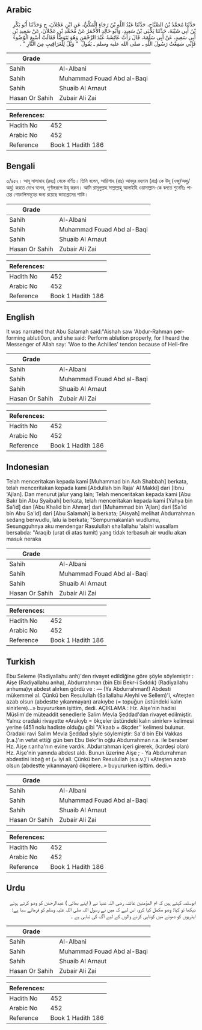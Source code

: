 ## Arabic


<div dir="rtl" lang="ar" style={{fontSize:'larger',backgroundColor:'#f8f9fa',padding:20}}>
حَدَّثَنَا مُحَمَّدُ بْنُ الصَّبَّاحِ، حَدَّثَنَا عَبْدُ اللَّهِ بْنُ رَجَاءٍ الْمَكِّيُّ، عَنِ ابْنِ عَجْلاَنَ، ح وَحَدَّثَنَا أَبُو بَكْرِ بْنُ أَبِي شَيْبَةَ، حَدَّثَنَا يَحْيَى بْنُ سَعِيدٍ، وَأَبُو خَالِدٍ الأَحْمَرُ عَنْ مُحَمَّدِ بْنِ عَجْلاَنَ، عَنْ سَعِيدِ بْنِ أَبِي سَعِيدٍ، عَنْ أَبِي سَلَمَةَ، قَالَ رَأَتْ عَائِشَةُ عَبْدَ الرَّحْمَنِ وَهُوَ يَتَوَضَّأُ فَقَالَتْ أَسْبِغِ الْوُضُوءَ فَإِنِّي سَمِعْتُ رَسُولَ اللَّهِ ـ صلى الله عليه وسلم ـ يَقُولُ ‏ "‏ وَيْلٌ لِلْعَرَاقِيبِ مِنَ النَّارِ ‏"‏ ‏.‏
</div>
<div style={{backgroundColor:'#f8f9fa',padding:20, marginBottom: 10}}><table> <thead> <tr> <th>Grade</th> <th></th> </tr> </thead> <tbody> <tr><td>Sahih</td><td>Al-Albani</td></tr><tr><td>Sahih</td><td>Muhammad Fouad Abd al-Baqi</td></tr><tr><td>Sahih</td><td>Shuaib Al Arnaut</td></tr><tr><td>Hasan Or Sahih</td><td>Zubair Ali Zai</td></tr></tbody></table><table> <thead> <tr> <th>References:</th> <th></th> </tr> </thead> <tbody><tr><td>Hadith No</td><td>452</td></tr><tr><td>Arabic No</td><td>452</td></tr><tr><td>Reference</td><td>Book 1 Hadith 186</td></tr></tbody></table></div>

## Bengali


<div dir="ltr" lang="bn" style={{fontSize:'larger',backgroundColor:'#f8f9fa',padding:20}}>
৩/৪৫২। আবূ সালামাহ (রহঃ) থেকে বর্ণিত। তিনি বলেন, আয়িশাহ (রাঃ) আবদুর রহমান (রাঃ) কে উযূ (ওজু/অজু/অযু) করতে দেখে বলেন, পূর্ণাঙ্গরূপে উযূ করুন। আমি রাসূলুল্লাহ সাল্লাল্লাহু আলাইহি ওয়াসাল্লাম-কে বলতে শুনেছিঃ পায়ের গোড়ালিসমূহের জন্য রয়েছে জাহান্নামের শাস্তি।
</div>
<div style={{backgroundColor:'#f8f9fa',padding:20, marginBottom: 10}}><table> <thead> <tr> <th>Grade</th> <th></th> </tr> </thead> <tbody> <tr><td>Sahih</td><td>Al-Albani</td></tr><tr><td>Sahih</td><td>Muhammad Fouad Abd al-Baqi</td></tr><tr><td>Sahih</td><td>Shuaib Al Arnaut</td></tr><tr><td>Hasan Or Sahih</td><td>Zubair Ali Zai</td></tr></tbody></table><table> <thead> <tr> <th>References:</th> <th></th> </tr> </thead> <tbody><tr><td>Hadith No</td><td>452</td></tr><tr><td>Arabic No</td><td>452</td></tr><tr><td>Reference</td><td>Book 1 Hadith 186</td></tr></tbody></table></div>

## English


<div dir="ltr" lang="en" style={{fontSize:'larger',backgroundColor:'#f8f9fa',padding:20}}>
It was narrated that Abu Salamah said:"Aishah saw 'Abdur-Rahman performing abluti0on, and she said: Perform ablution properly, for I heard the Messenger of Allah say: 'Woe to the Achilles' tendon because of Hell-fire
</div>
<div style={{backgroundColor:'#f8f9fa',padding:20, marginBottom: 10}}><table> <thead> <tr> <th>Grade</th> <th></th> </tr> </thead> <tbody> <tr><td>Sahih</td><td>Al-Albani</td></tr><tr><td>Sahih</td><td>Muhammad Fouad Abd al-Baqi</td></tr><tr><td>Sahih</td><td>Shuaib Al Arnaut</td></tr><tr><td>Hasan Or Sahih</td><td>Zubair Ali Zai</td></tr></tbody></table><table> <thead> <tr> <th>References:</th> <th></th> </tr> </thead> <tbody><tr><td>Hadith No</td><td>452</td></tr><tr><td>Arabic No</td><td>452</td></tr><tr><td>Reference</td><td>Book 1 Hadith 186</td></tr></tbody></table></div>

## Indonesian


<div dir="ltr" lang="id" style={{fontSize:'larger',backgroundColor:'#f8f9fa',padding:20}}>
Telah menceritakan kepada kami [Muhammad bin Ash Shabbah] berkata, telah menceritakan kepada kami [Abdullah bin Raja' Al Makki] dari [Ibnu 'Ajlan]. Dan menurut jalur yang lain; Telah menceritakan kepada kami [Abu Bakr bin Abu Syaibah] berkata, telah menceritakan kepada kami [Yahya bin Sa'id] dan [Abu Khalid bin Ahmar] dari [Muhammad bin 'Ajlan] dari [Sa'id bin Abu Sa'id] dari [Abu Salamah] ia berkata; [Aisyah] melihat Abdurrahman sedang berwudlu, lalu ia berkata; "Sempurnakanlah wudlumu, Sesungguhnya aku mendengar Rasulullah shallallahu 'alaihi wasallam bersabda: "Araqib (urat di atas tumit) yang tidak terbasuh air wudlu akan masuk neraka
</div>
<div style={{backgroundColor:'#f8f9fa',padding:20, marginBottom: 10}}><table> <thead> <tr> <th>Grade</th> <th></th> </tr> </thead> <tbody> <tr><td>Sahih</td><td>Al-Albani</td></tr><tr><td>Sahih</td><td>Muhammad Fouad Abd al-Baqi</td></tr><tr><td>Sahih</td><td>Shuaib Al Arnaut</td></tr><tr><td>Hasan Or Sahih</td><td>Zubair Ali Zai</td></tr></tbody></table><table> <thead> <tr> <th>References:</th> <th></th> </tr> </thead> <tbody><tr><td>Hadith No</td><td>452</td></tr><tr><td>Arabic No</td><td>452</td></tr><tr><td>Reference</td><td>Book 1 Hadith 186</td></tr></tbody></table></div>

## Turkish


<div dir="ltr" lang="tr" style={{fontSize:'larger',backgroundColor:'#f8f9fa',padding:20}}>
Ebu Seleme (Radiyallahu anh)'den rivayet edildiğine göre şöyle söylemiştir : Aişe (Radiyallahu anha), Abdurrahman (bin Ebi Bekr-i Sıddık) (Radiyallahu anhuma)yı abdest alırken gördü ve : — (Ya Abdurrahman!) Abdesti mükemmel al. Çünkü ben Resulullah (Sallallahu Aleyhi ve Sellem)'i, «Ateşten azab olsun (abdestte yıkanmayan) arakıybe (= topuğun üstündeki kalın sinirlere)...» buyururken işittim, dedi. AÇIKLAMA : Hz. Aişe'nin hadisi Müslim'de müteaddit senedIerle Salim Mevla Şeddad'dan rivayet edilmiştir. Yalnız oradaki rivayette «Arakıyb = ökçeler üstündeki kalın sinirler» kelimesi yerine (451 nolu hadiste olduğu gibi "A'kaab = ökçder'' kelimesi bulunur. Oradaki ravi Salim Mevla Şeddad şöyle söylemiştir: Sa'd bin Ebi Vakkas (r.a.)'ın vefat ettiği gün ben Ebu Bekr'in oğlu Abdurrahman r.a. ile beraber Hz. Aişe r.anha'nın evine vardık. Abdurrahman içeri girerek, (kardeşi olan) Hz. Aişe'nin yanında abdest aldı. Bunun üzerine Aişe ; - Ya Abdurrahman abdestini isbağ et (= iyi all. Çünkü ben ResuluIlah (s.a.v.)'i «Ateşten azab olsun (abdestte yıkanmayan) ökçelere..» buyururken işittim. dedi.»
</div>
<div style={{backgroundColor:'#f8f9fa',padding:20, marginBottom: 10}}><table> <thead> <tr> <th>Grade</th> <th></th> </tr> </thead> <tbody> <tr><td>Sahih</td><td>Al-Albani</td></tr><tr><td>Sahih</td><td>Muhammad Fouad Abd al-Baqi</td></tr><tr><td>Sahih</td><td>Shuaib Al Arnaut</td></tr><tr><td>Hasan Or Sahih</td><td>Zubair Ali Zai</td></tr></tbody></table><table> <thead> <tr> <th>References:</th> <th></th> </tr> </thead> <tbody><tr><td>Hadith No</td><td>452</td></tr><tr><td>Arabic No</td><td>452</td></tr><tr><td>Reference</td><td>Book 1 Hadith 186</td></tr></tbody></table></div>

## Urdu


<div dir="rtl" lang="ur" style={{fontSize:'larger',backgroundColor:'#f8f9fa',padding:20}}>
ابوسلمہ کہتے ہیں کہ ام المؤمنین عائشہ رضی اللہ عنہا نے ( اپنے بھائی ) عبدالرحمٰن کو وضو کرتے ہوئے دیکھا تو کہا: وضو مکمل کیا کرو، اس لیے کہ میں نے رسول اللہ صلی اللہ علیہ وسلم کو فرماتے سنا ہے: ایٹریوں کو دھونے میں کوتاہی کرنے والوں کے لیے آگ کی تباہی ہے ۔
</div>
<div style={{backgroundColor:'#f8f9fa',padding:20, marginBottom: 10}}><table> <thead> <tr> <th>Grade</th> <th></th> </tr> </thead> <tbody> <tr><td>Sahih</td><td>Al-Albani</td></tr><tr><td>Sahih</td><td>Muhammad Fouad Abd al-Baqi</td></tr><tr><td>Sahih</td><td>Shuaib Al Arnaut</td></tr><tr><td>Hasan Or Sahih</td><td>Zubair Ali Zai</td></tr></tbody></table><table> <thead> <tr> <th>References:</th> <th></th> </tr> </thead> <tbody><tr><td>Hadith No</td><td>452</td></tr><tr><td>Arabic No</td><td>452</td></tr><tr><td>Reference</td><td>Book 1 Hadith 186</td></tr></tbody></table></div>